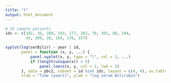 ```yaml
---
title: "t"
output: html_document
---
```



```r
# 16 sample patients
ids <- c(102, 36, 288, 193, 177, 202, 70, 301, 88, 104, 
         43, 209, 28, 184, 176, 157)

xyplot(log(serBilir) ~ year | id,
       panel = function (x, y, ...) {
           panel.xyplot(x, y, type = "l", col = 1, ...)
           if (length(unique(x)) > 5)
               panel.loess(x, y, col = 2, lwd = 2)
       }, data = pbc2, subset = id %in% ids, layout = c(4, 4), as.table = TRUE, 
       xlab = "Time (years)", ylab = "log serum Bilirubin")
```
